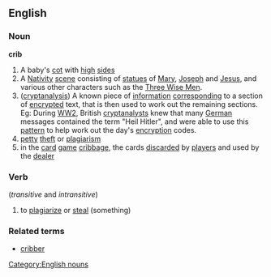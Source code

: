 ==English==
===Noun===
[[Category:English nouns]]
'''crib'''
# A baby's [[cot]] with [[high]] [[side]]s
# A [[Nativity]] [[scene]] consisting of [[statue]]s of [[Mary]], [[Joseph]] and [[Jesus]], and various other characters such as the [[Three Wise Men]].
#([[cryptanalysis]]) A known piece of [[information]] [[corresponding]] to a section of [[encrypted]] text, that is then used to work out the remaining sections. Eg: During [[WW2]], British [[cryptanalysts]] knew that many [[German]] messages contained the term "Heil Hitler", and were able to use this [[pattern]] to help work out the day's [[encryption]] codes.
# [[petty]] [[theft]] or [[plagiarism]]
# in the [[card]] [[game]] [[cribbage]], the cards [[discarded]] by [[player]]s and used by the [[dealer]]
===Verb===
{{en-infl-reg-consonant|crib||b}}
(''transitive'' and ''intransitive'')
# to [[plagiarize]] or [[steal]] (something)
===Related terms===
*[[cribber]]